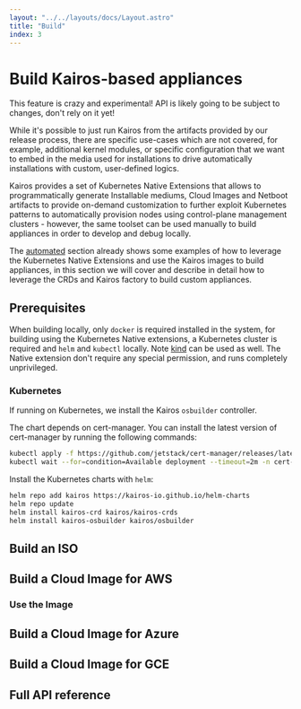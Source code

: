 ```yaml
---
layout: "../../layouts/docs/Layout.astro"
title: "Build"
index: 3
---
```



# Build Kairos-based appliances

<Info>
This feature is crazy and experimental! API is likely going to be subject to changes, don't rely on it yet!
</Info>

While it's possible to just run Kairos from the artifacts provided by our release process, there are specific use-cases which are not covered, for example,
additional kernel modules, or specific configuration that we want to embed in the media used for installations to drive automatically installations with custom, user-defined logics.

Kairos provides a set of Kubernetes Native Extensions that allows to programmatically generate Installable mediums, Cloud Images and Netboot artifacts to provide on-demand customization to further exploit Kubernetes patterns to automatically provision nodes using control-plane management clusters - however, the same toolset can be used manually to build appliances in order to develop and debug locally.

The [automated](/installation/automated) section already shows some examples of how to leverage the Kubernetes Native Extensions and use the Kairos images to build appliances, in this section we will cover and describe in detail how to leverage the CRDs and Kairos factory to build custom appliances.

## Prerequisites

When building locally, only `docker` is required installed in the system, for building using the Kubernetes Native extensions, a Kubernetes cluster is required and `helm` and `kubectl` locally. Note [kind](https://github.com/kubernetes-sigs/kind) can be used as well. The Native extension don't require any special permission, and runs completely unprivileged.

### Kubernetes

If running on Kubernetes, we install the Kairos `osbuilder` controller.

The chart depends on cert-manager. You can install the latest version of cert-manager by running the following commands:

```bash
kubectl apply -f https://github.com/jetstack/cert-manager/releases/latest/download/cert-manager.yaml
kubectl wait --for=condition=Available deployment --timeout=2m -n cert-manager --all
```

Install the Kubernetes charts with `helm`:

```bash
helm repo add kairos https://kairos-io.github.io/helm-charts
helm repo update
helm install kairos-crd kairos/kairos-crds
helm install kairos-osbuilder kairos/osbuilder
```


## Build an ISO

## Build a Cloud Image for AWS

### Use the Image

## Build a Cloud Image for Azure

## Build a Cloud Image for GCE


## Full API reference


